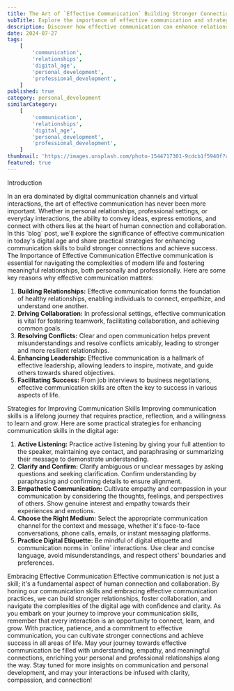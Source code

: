 ```yaml
---
title: The Art of `Effective Communication` Building Stronger Connections in a Digital Age
subTitle: Explore the importance of effective communication and strategies for improving communication skills in today's digital world
description: Discover how effective communication can enhance relationships, foster collaboration, and drive success in personal and professional endeavors. Learn practical tips for improving communication skills in an increasingly digital and interconnected society.
date: 2024-07-27
tags:
    [
        'communication',
        'relationships',
        'digital_age',
        'personal_development',
        'professional_development',
    ]
published: true
category: personal_development
similarCategory:
    [
        'communication',
        'relationships',
        'digital_age',
        'personal_development',
        'professional_development',
    ]
thumbnail: 'https://images.unsplash.com/photo-1544717301-9cdcb1f5940f?q=80&w=2070&auto=format&fit=crop&ixlib=rb-4.0.3&ixid=M3wxMjA3fDB8MHxwaG90by1wYWdlfHx8fGVufDB8fHx8fA%3D%3D'
featured: true
---
```


<Heading type="danger">Introduction</Heading>

<Paragraph>
    In an era dominated by digital communication channels and virtual
    interactions, the art of effective communication has never been more
    important. Whether in personal relationships, professional settings, or
    everyday interactions, the ability to convey ideas, express emotions, and
    connect with others lies at the heart of human connection and collaboration.
    In this `blog` post, we'll explore the significance of effective
    communication in today's digital age and share practical strategies for
    enhancing communication skills to build stronger connections and achieve
    success.
</Paragraph>
<Heading>The Importance of Effective Communication</Heading>

<Paragraph>
    Effective communication is essential for navigating the complexities of
    modern life and fostering meaningful relationships, both personally and
    professionally. Here are some key reasons why effective communication
    matters:
</Paragraph>
<ol>
    <li>
        <strong>Building Relationships:</strong> Effective communication forms
        the foundation of healthy relationships, enabling individuals to
        connect, empathize, and understand one another.
    </li>
    <li>
        <strong>Driving Collaboration:</strong> In professional settings,
        effective communication is vital for fostering teamwork, facilitating
        collaboration, and achieving common goals.
    </li>
    <li>
        <strong>Resolving Conflicts:</strong> Clear and open communication helps
        prevent misunderstandings and resolve conflicts amicably, leading to
        stronger and more resilient relationships.
    </li>
    <li>
        <strong>Enhancing Leadership:</strong> Effective communication is a
        hallmark of effective leadership, allowing leaders to inspire, motivate,
        and guide others towards shared objectives.
    </li>
    <li>
        <strong>Facilitating Success:</strong> From job interviews to business
        negotiations, effective communication skills are often the key to
        success in various aspects of life.
    </li>
</ol>
<Heading>Strategies for Improving Communication Skills</Heading>

<Paragraph>
    Improving communication skills is a lifelong journey that requires practice,
    reflection, and a willingness to learn and grow. Here are some practical
    strategies for enhancing communication skills in the digital age:
</Paragraph>
<ol>
    <li>
        <strong>Active Listening:</strong> Practice active listening by giving
        your full attention to the speaker, maintaining eye contact, and
        paraphrasing or summarizing their message to demonstrate understanding.
    </li>
    <li>
        <strong>Clarify and Confirm:</strong> Clarify ambiguous or unclear
        messages by asking questions and seeking clarification. Confirm
        understanding by paraphrasing and confirming details to ensure
        alignment.
    </li>
    <li>
        <strong>Empathetic Communication:</strong> Cultivate empathy and
        compassion in your communication by considering the thoughts, feelings,
        and perspectives of others. Show genuine interest and empathy towards
        their experiences and emotions.
    </li>
    <li>
        <strong>Choose the Right Medium:</strong> Select the appropriate
        communication channel for the context and message, whether it's
        face-to-face conversations, phone calls, emails, or instant messaging
        platforms.
    </li>
    <li>
        <strong>Practice Digital Etiquette:</strong> Be mindful of digital
        etiquette and communication norms in `online` interactions. Use clear
        and concise language, avoid misunderstandings, and respect others'
        boundaries and preferences.
    </li>
</ol>
<Heading>Embracing Effective Communication</Heading>

<Paragraph>
    Effective communication is not just a skill; it's a fundamental aspect of
    human connection and collaboration. By honing our communication skills and
    embracing effective communication practices, we can build stronger
    relationships, foster collaboration, and navigate the complexities of the
    digital age with confidence and clarity.
</Paragraph>
<Paragraph>
    As you embark on your journey to improve your communication skills, remember
    that every interaction is an opportunity to connect, learn, and grow. With
    practice, patience, and a commitment to effective communication, you can
    cultivate stronger connections and achieve success in all areas of life.
</Paragraph>
<Paragraph>
    May your journey towards effective communication be filled with
    understanding, empathy, and meaningful connections, enriching your personal
    and professional relationships along the way.
</Paragraph>
Stay tuned for more insights on communication and personal development, and may your
interactions be infused with clarity, compassion, and connection!
